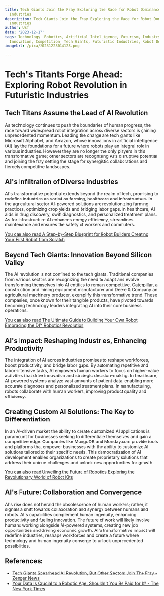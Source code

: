 ```yaml
---
title: Tech Giants Join the Fray Exploring the Race for Robot Dominance in Futuristic
  Industries
description: Tech Giants Join the Fray Exploring the Race for Robot Dominance in Futuristic
  Industries
author: Usf
date: '2023-12-17'
tags: Technology, Robotics, Artificial Intelligence, Futurism, Industry, Automation,
  Innovation, Competition, Tech Giants, Futuristic Industries, Robot Dominance
imageUrl: /pixa/20231223034123.png

---
```

# Tech's Titants Forge Ahead: Exploring Robot Revolution in  Futuristic Industries 

## Tech Titans  Assume the Lead of AI  Revolution 

As technology continues to push the boundaries of human progress, the race toward widespread robot  integration across diverse sectors is gaining unprecedented momentum.  Leading the charge are tech giants like Microsoft  Alphabet, and Amazon,  whose innovations in artificial intelligence (AI) lay the foundations for a future where robots play an integral role  in various industries. However they are no longer the  only players in this transformative  game; other sectors are recognizing AI's disruptive potential  and joining the fray setting  the stage for synergistic collaborations and  fiercely competitive  landscapes. 

## AI's Infiltration of Diverse Industries

AI's transformative potential extends beyond  the realm of tech, promising to redefine industries as varied as farming, healthcare and infrastructure. In the agricultural sector AI-powered solutions are revolutionizing farming practices, optimizing crop yields  and bridging labor gaps. In  healthcare, AI  aids in drug discovery, swift diagnostics, and personalized treatment plans. As  for infrastructure AI enhances energy efficiency, streamlines maintenance and ensures  the safety of  workers and  commuters.

[You can also read A Step-by-Step Blueprint for Robot Builders Creating  Your First  Robot from Scratch](A%20Step-by-Step%20Blueprint%20for%20Robot%20Builders%20Creating%20Your%20First%20Robot%20from%20Scratch)


## Beyond Tech Giants: Innovation Beyond Silicon Valley

The AI revolution  is not confined to the tech giants. Traditional companies from various sectors are recognizing the need  to adapt  and evolve transforming themselves into AI entities to remain competitive.  Caterpillar, a construction and mining equipment manufacturer and  Deere &  Company an agricultural machinery producer,  exemplify this transformative trend. These  companies, once known for their tangible products, have pivoted towards  becoming technology  leaders integrating AI into their core business operations.

[You can also read The  Ultimate Guide to  Building Your Own Robot Embracing the DIY Robotics Revolution](The%20Ultimate%20Guide%20to%20Building%20Your%20Own%20Robot%20Embracing%20the%20DIY%20Robotics%20Revolution)


## AI's Impact: Reshaping Industries, Enhancing Productivity	

The integration of AI across industries promises to reshape workforces, boost productivity, and bridge labor gaps. By automating repetitive and labor-intensive tasks, AI empowers human workers to  focus on higher-value activities that  drive innovation and strategic decision-making.  In healthcare, AI-powered systems analyze vast amounts of patient data, enabling more accurate diagnoses and personalized treatment plans. In manufacturing, robots collaborate with human workers, improving product quality and efficiency.

## Creating Custom AI Solutions: The Key to  Differentiation

In an AI-driven market the  ability to create customized AI applications is paramount for businesses seeking to differentiate themselves  and gain a competitive edge. Companies like MongoDB and Monday.com provide tools and platforms that empower businesses with the ability  to customize AI solutions  tailored to their specific needs. This democratization of AI development enables organizations to create proprietary solutions that address their unique challenges and unlock new opportunities for growth.

[You  can also read Unveiling the Future  of Robotics Exploring the Revolutionary World of Robot  Kits](Unveiling%20the%20Future%20of%20Robotics%20Exploring%20the%20Revolutionary%20World%20of%20Robot%20Kits)


## AI's Future: Collaboration and Convergence 

AI's rise does not herald the obsolescence of human workers; rather, it signals a shift towards collaboration and synergy between humans and robots. AI's capabilities complement human ingenuity, enhancing productivity and fueling  innovation. The future of work will likely involve humans working alongside AI-powered systems, creating new job opportunities and driving economic growth. AI's transformative  impact will redefine  industries, reshape workforces  and create a future  where technology and  human ingenuity converge to unlock unprecedented possibilities.

## References:
- [Tech Giants Spearhead AI Revolution, But Other Sectors Join The Fray - Zenger News](https://www.zenger.news/2023/08/02/tech-giants-spearhead-ai-revolution-but-other-sectors-join-the-fray/)
- [Your Data Is Crucial to a Robotic Age. Shouldn't You Be Paid for It? - The New York Times](https://www.nytimes.com/2018/03/06/business/economy/user-data-pay.html)
